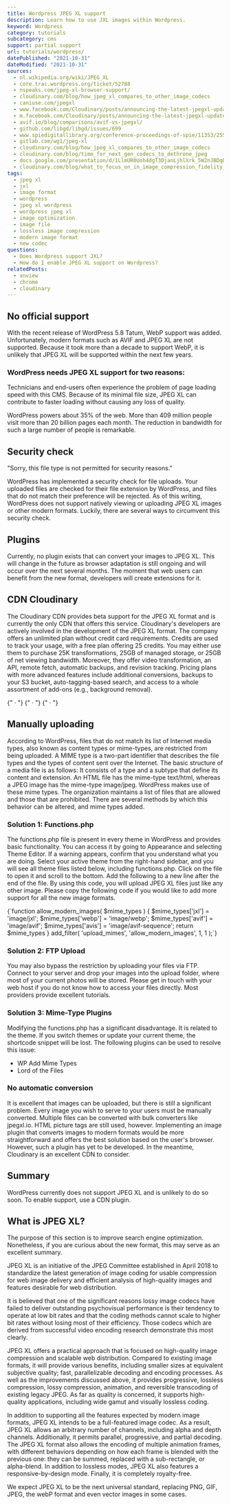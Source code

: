```yaml
---
title: Wordpress JPEG XL support
description: Learn how to use JXL images within Wordpress.
keyword: Wordpress
category: tutorials
subcategory: cms
support: partial support
url: tutorials/wordpress/
datePublished: "2021-10-31"
dateModified: "2021-10-31"
sources:
  - nl.wikipedia.org/wiki/JPEG_XL
  - core.trac.wordpress.org/ticket/52788
  - nspeaks.com/jpeg-xl-browser-support/
  - cloudinary.com/blog/how_jpeg_xl_compares_to_other_image_codecs
  - caniuse.com/jpegxl
  - www.facebook.com/Cloudinary/posts/announcing-the-latest-jpegxl-update-by-jon-sneyers-discussing-the-background-of-/3065210163546785/
  - m.facebook.com/Cloudinary/posts/announcing-the-latest-jpegxl-update-by-jon-sneyers-discussing-the-background-of-/3065210163546785/?locale2=bs_BA
  - avif.io/blog/comparisons/avif-vs-jpegxl/
  - github.com/libgd/libgd/issues/699
  - www.spiedigitallibrary.org/conference-proceedings-of-spie/11353/2556264/Benchmarking-JPEG-XL-image-compression/10.1117/12.2556264.short?SSO=1
  - gitlab.com/wg1/jpeg-xl
  - cloudinary.com/blog/how_jpeg_xl_compares_to_other_image_codecs
  - cloudinary.com/blog/time_for_next_gen_codecs_to_dethrone_jpeg
  - docs.google.com/presentation/d/1LlmUR0Uoh4dgT3DjanLjhlXrk_5W2nJBDqDAMbhe8v8/edit#slide=id.g9b4791a110_0_357
  - cloudinary.com/blog/what_to_focus_on_in_image_compression_fidelity_or_appeal
tags:
  - jpeg xl
  - jxl
  - image format
  - wordpress
  - jpeg xl wordpress
  - wordpress jpeg xl
  - image optimization
  - image file
  - lossless image compression
  - modern image format
  - new codec
questions:
  - Does Wordpress support JXL?
  - How do I enable JPEG XL support on Wordpress?
relatedPosts:
  - xnview
  - chrome
  - cloudinary
---
```


## No official support

With the recent release of WordPress 5.8 Tatum, WebP support was added. Unfortunately, modern formats such as AVIF and JPEG XL are not supported. Because it took more than a decade to support WebP, it is unlikely that JPEG XL will be supported within the next few years.

### WordPress needs JPEG XL support for two reasons:

Technicians and end-users often experience the problem of page loading speed with this CMS. Because of its minimal file size, JPEG XL can contribute to faster loading without causing any loss of quality.

WordPress powers about 35% of the web. More than 409 million people visit more than 20 billion pages each month. The reduction in bandwidth for such a large number of people is remarkable.

## Security check

"Sorry, this file type is not permitted for security reasons."

WordPress has implemented a security check for file uploads. Your uploaded files are checked for their file extension by WordPress, and files that do not match their preference will be rejected. As of this writing, WordPress does not support natively viewing or uploading JPEG XL images or other modern formats. Luckily, there are several ways to circumvent this security check.

## Plugins

Currently, no plugin exists that can convert your images to JPEG XL. This will change in the future as browser adaptation is still ongoing and will occur over the next several months. The moment that web users can benefit from the new format, developers will create extensions for it.

## CDN Cloudinary

The Cloudinary CDN provides beta support for the JPEG XL format and is currently the only CDN that offers this service. Cloudinary's developers are actively involved in the development of the JPEG XL format. The company offers an unlimited plan without credit card requirements. Credits are used to track your usage, with a free plan offering 25 credits. You may either use them to purchase 25K transformations, 25GB of managed storage, or 25GB of net viewing bandwidth. Moreover, they offer video transformation, an API, remote fetch, automatic backups, and revision tracking. Pricing plans with more advanced features include additional conversions, backups to your S3 bucket, auto-tagging-based search, and access to a whole assortment of add-ons (e.g., background removal).

<Link href="cloudinary.com/" text="Homepage" />
{" · "}
<Link
  href="wordpress.org/plugins/cloudinary-image-management-and-manipulation-in-the-cloud-cdn/"
  text="WP Plugin"
  ext
/>
{" · "}
<Link
  href="cloudinary.com/documentation/wordpress_integration"
  text="WP Tutorial"
  ext
/>
{" · "}
<Link
  href="cloudinary.com/blog/cloudinary_supports_jpeg_xl"
  text="JPEG XL article"
  ext
/>

## Manually uploading

According to WordPress, files that do not match its list of Internet media types, also known as content types or mime-types, are restricted from being uploaded. A MIME type is a two-part identifier that describes the file types and the types of content sent over the Internet. The basic structure of a media file is as follows: It consists of a type and a subtype that define its content and extension. An HTML file has the mime-type text/html, whereas a JPEG image has the mime-type image/jpeg. WordPress makes use of these mime types. The organization maintains a list of files that are allowed and those that are prohibited. There are several methods by which this behavior can be altered, and mime types added.

### Solution 1: Functions.php

The functions.php file is present in every theme in WordPress and provides basic functionality. You can access it by going to Appearance and selecting Theme Editor. If a warning appears, confirm that you understand what you are doing. Select your active theme from the right-hand sidebar, and you will see all theme files listed below, including functions.php. Click on the file to open it and scroll to the bottom. Add the following to a new line after the end of the file. By using this code, you will upload JPEG XL files just like any other image. Please copy the following code if you would like to add more support for all the new image formats.

<Syntax language="php">
  {`function allow_modern_images( $mime_types ) {
  $mime_types['jxl'] = 'image/jxl';
  $mime_types['webp'] = 'image/webp';
  $mime_types['avif'] = 'image/avif';
  $mime_types['avis'] = 'image/avif-sequence';
  return $mime_types
}
add_filter( 'upload_mimes', 'allow_modern_images', 1, 1 );`}

</Syntax>

### Solution 2: FTP Upload

You may also bypass the restriction by uploading your files via FTP. Connect to your server and drop your images into the upload folder, where most of your current photos will be stored. Please get in touch with your web host if you do not know how to access your files directly. Most providers provide excellent tutorials.

### Solution 3: Mime-Type Plugins

Modifying the functions.php has a significant disadvantage. It is related to the theme. If you switch themes or update your current theme, the shortcode snippet will be lost. The following plugins can be used to resolve this issue:

- WP Add Mime Types
- Lord of the Files

### No automatic conversion

It is excellent that images can be uploaded, but there is still a significant problem. Every image you wish to serve to your users must be manually converted. Multiple files can be converted with bulk converters like jpegxl.io. HTML picture tags are still used, however. Implementing an image plugin that converts images to modern formats would be more straightforward and offers the best solution based on the user's browser. However, such a plugin has yet to be developed. In the meantime, Cloudinary is an excellent CDN to consider.

## Summary

WordPress currently does not support JPEG XL and is unlikely to do so soon. To enable support, use a CDN plugin.

## What is JPEG XL?

The purpose of this section is to improve search engine optimization. Nonetheless, if you are curious about the new format, this may serve as an excellent summary.

JPEG XL is an initiative of the JPEG Committee established in April 2018 to standardize the latest generation of image coding for usable compression for web image delivery and efficient analysis of high-quality images and features desirable for web distribution.

It is believed that one of the significant reasons lossy image codecs have failed to deliver outstanding psychovisual performance is their tendency to operate at low bit rates and that the coding methods cannot scale to higher bit rates without losing most of their efficiency. Those codecs which are derived from successful video encoding research demonstrate this most clearly.

JPEG XL offers a practical approach that is focused on high-quality image compression and scalable web distribution. Compared to existing image formats, it will provide various benefits, including smaller sizes at equivalent subjective quality; fast, parallelizable decoding and encoding processes. As well as the improvements discussed above, it provides progressive, lossless compression, lossy compression, animation, and reversible transcoding of existing legacy JPEG. As far as quality is concerned, it supports high-quality applications, including wide gamut and visually lossless coding.

In addition to supporting all the features expected by modern image formats, JPEG XL intends to be a full-featured image codec. As a result, JPEG XL allows an arbitrary number of channels, including alpha and depth channels. Additionally, it permits parallel, progressive, and partial decoding. The JPEG XL format also allows the encoding of multiple animation frames, with different behaviors depending on how each frame is blended with the previous one: they can be summed, replaced with a sub-rectangle, or alpha-blend. In addition to lossless modes, JPEG XL also features a responsive-by-design mode. Finally, it is completely royalty-free.

We expect JPEG XL to be the next universal standard, replacing PNG, GIF, JPEG, the webP format and even vector images in some cases.

